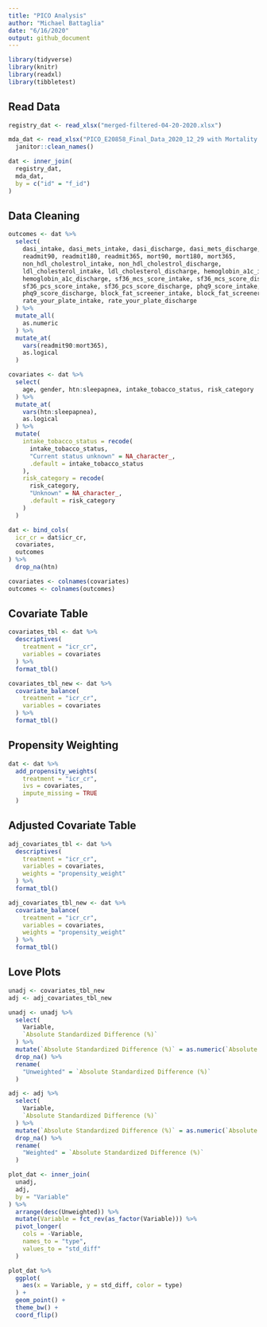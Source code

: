 ```yaml
---
title: "PICO Analysis"
author: "Michael Battaglia"
date: "6/16/2020"
output: github_document
---
```


```r
library(tidyverse)
library(knitr)
library(readxl)
library(tibbletest)
```

## Read Data

```r

registry_dat <- read_xlsx("merged-filtered-04-20-2020.xlsx")

mda_dat <- read_xlsx("PICO_E20858_Final_Data_2020_12_29 with Mortality and readmissions.xlsx") %>%
  janitor::clean_names()

dat <- inner_join(
  registry_dat,
  mda_dat,
  by = c("id" = "f_id")
)

```

## Data Cleaning

```r

outcomes <- dat %>%
  select(
    dasi_intake, dasi_mets_intake, dasi_discharge, dasi_mets_discharge, 
    readmit90, readmit180, readmit365, mort90, mort180, mort365,
    non_hdl_cholestrol_intake, non_hdl_cholestrol_discharge,
    ldl_cholesterol_intake, ldl_cholesterol_discharge, hemoglobin_a1c_intake,
    hemoglobin_a1c_discharge, sf36_mcs_score_intake, sf36_mcs_score_discharge,
    sf36_pcs_score_intake, sf36_pcs_score_discharge, phq9_score_intake,
    phq9_score_discharge, block_fat_screener_intake, block_fat_screener_discharge,
    rate_your_plate_intake, rate_your_plate_discharge
  ) %>%
  mutate_all(
    as.numeric
  ) %>%
  mutate_at(
    vars(readmit90:mort365),
    as.logical
  )

covariates <- dat %>%
  select(
    age, gender, htn:sleepapnea, intake_tobacco_status, risk_category
  ) %>%
  mutate_at(
    vars(htn:sleepapnea),
    as.logical
  ) %>%
  mutate(
    intake_tobacco_status = recode(
      intake_tobacco_status,
      "Current status unknown" = NA_character_,
      .default = intake_tobacco_status
    ),
    risk_category = recode(
      risk_category,
      "Unknown" = NA_character_,
      .default = risk_category
    )
  )

dat <- bind_cols(
  icr_cr = dat$icr_cr,
  covariates, 
  outcomes
) %>%
  drop_na(htn)

covariates <- colnames(covariates)
outcomes <- colnames(outcomes)

```

## Covariate Table

```r

covariates_tbl <- dat %>%
  descriptives(
    treatment = "icr_cr",
    variables = covariates
  ) %>%
  format_tbl()

covariates_tbl_new <- dat %>%
  covariate_balance(
    treatment = "icr_cr",
    variables = covariates
  ) %>%
  format_tbl()

```

## Propensity Weighting

```r

dat <- dat %>%
  add_propensity_weights(
    treatment = "icr_cr",
    ivs = covariates,
    impute_missing = TRUE
  )

```

## Adjusted Covariate Table

```r

adj_covariates_tbl <- dat %>%
  descriptives(
    treatment = "icr_cr",
    variables = covariates,
    weights = "propensity_weight"
  ) %>%
  format_tbl()

adj_covariates_tbl_new <- dat %>%
  covariate_balance(
    treatment = "icr_cr",
    variables = covariates,
    weights = "propensity_weight"
  ) %>%
  format_tbl()


```

## Love Plots

```r

unadj <- covariates_tbl_new
adj <- adj_covariates_tbl_new

unadj <- unadj %>%
  select(
    Variable,
    `Absolute Standardized Difference (%)`
  ) %>%
  mutate(`Absolute Standardized Difference (%)` = as.numeric(`Absolute Standardized Difference (%)`)) %>%
  drop_na() %>%
  rename(
    "Unweighted" = `Absolute Standardized Difference (%)`
  )

adj <- adj %>%
  select(
    Variable,
    `Absolute Standardized Difference (%)`
  ) %>%
  mutate(`Absolute Standardized Difference (%)` = as.numeric(`Absolute Standardized Difference (%)`)) %>%
  drop_na() %>%
  rename(
    "Weighted" = `Absolute Standardized Difference (%)`
  )

plot_dat <- inner_join(
  unadj,
  adj,
  by = "Variable"
) %>%
  arrange(desc(Unweighted)) %>%
  mutate(Variable = fct_rev(as_factor(Variable))) %>%
  pivot_longer(
    cols = -Variable,
    names_to = "type",
    values_to = "std_diff"
  )

plot_dat %>%
  ggplot(
    aes(x = Variable, y = std_diff, color = type)
  ) +
  geom_point() +
  theme_bw() +
  coord_flip()

```

